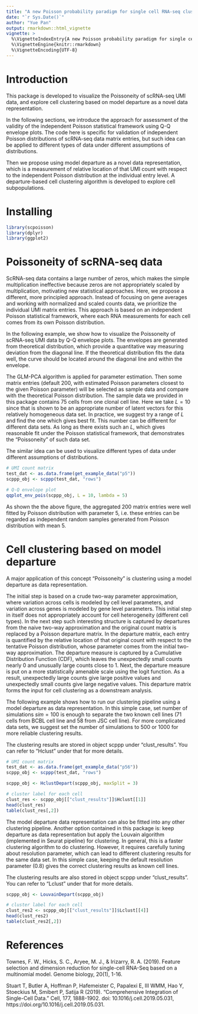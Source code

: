 ```yaml
---
title: "A new Poisson probability paradigm for single cell RNA-seq clustering"
date: "`r Sys.Date()`"
author: "Yue Pan"
output: rmarkdown::html_vignette
vignette: >
  %\VignetteIndexEntry{A new Poisson probability paradigm for single cell RNA-seq clustering}
  %\VignetteEngine{knitr::rmarkdown}
  %\VignetteEncoding{UTF-8}
---
```


# Introduction

This package is developed to visualize the Poissoneity of scRNA-seq UMI data, and explore cell clustering based on model departure as a novel data representation. 

In the following sections, we introduce the approach for assessment of the validity of the independent Poisson statistical framework using Q-Q envelope plots. The code here is specific for validation of independent Poisson distributions of scRNA-seq data matrix entries, but such idea can be applied to different types of data under different assumptions of distributions.

Then we propose using model departure as a novel data representation, which is a measurement of relative location of that UMI count with respect to the independent Poisson distribution at the individual entry level. A departure-based cell clustering algorithm is developed to explore cell subpopulations.

# Installing

```r
library(scpoisson)
library(dplyr)
library(ggplot2)
```

# Poissoneity of scRNA-seq data

ScRNA-seq data contains a large number of zeros, which makes the simple multiplication ineffective because zeros are not appropriately scaled by multiplication, motivating new statistical approaches. Here, we propose a different, more principled approach. Instead of focusing on gene averages and working with normalized and scaled counts data, we prioritize the individual UMI matrix entries. This approach is based on an independent Poisson statistical framework, where each RNA measurements for each cell comes from its own Poisson distribution. 

In the following example, we show how to visualize the Poissoneity of scRNA-seq UMI data by Q-Q envelope plots. The envelopes are generated from theoretical distribution, which provide a quantitative way measuring deviation from the diagonal line. If the theoretical distribution fits the data well, the curve should be located around the diagonal line and within the envelope. 

The GLM-PCA algorithm is applied for parameter estimation. Then some matrix entries (default 200, with estimated Poisson parameters closest to the given Poisson parameter) will be selected as sample data and compare with the theoretical Poisson distribution. The sample data we provided in this package contains 75 cells from one clonal cell line. Here we take $L=10$ since that is shown to be an appropriate number of latent vectors for this relatively homogeneous data set. In practice, we suggest try a range of $L$ and find the one which gives best fit. This number can be different for different data sets. As long as there exists such an $L$, which gives reasonable fit under the Poisson statistical framework, that demonstrates the "Poissoneity" of such data set.

The similar idea can be used to visualize different types of data under different assumptions of distributions.

```r
# UMI count matrix
test_dat <- as.data.frame(get_example_data("p5"))
scppp_obj <- scppp(test_dat, "rows")

# Q-Q envelope plot
qqplot_env_pois(scppp_obj, L = 10, lambda = 5) 

```

As shown the the above figure, the aggregated 200 matrix entries were well fitted by Poisson distribution with parameter 5, i.e. these entries can be regarded as independent random samples generated from Poisson distribution with mean 5.

# Cell clustering based on model departure

A major application of this concept "Poissoneity" is clustering using a model departure as data representation. 

The initial step is based on a crude two-way parameter approximation, where variation across cells is modeled by cell level parameters, and variation across genes is modeled by gene level parameters. This initial step in itself does not appropriately account for cell heterogeneity (different cell types). In the next step such interesting structure is captured by departures from the naive two-way approximation and the original count matrix is replaced by a Poisson departure matrix. In the departure matrix, each entry is quantified by the relative location of that original count with respect to the tentative Poisson distribution, whose parameter comes from the initial two-way approximation. The departure measure is captured by a Cumulative Distribution Function (CDF), which leaves the unexpectedly small counts nearly 0 and unusually large counts close to 1. Next, the departure measure is put on a more statistically amenable scale using the logit function. As a result, unexpectedly large counts give large positive values and unexpectedly small counts give large negative values. This departure matrix forms the input for cell clustering as a downstream analysis.

The following example shows how to run our clustering pipeline using a model departure as data representation. In this simple case, set number of simulations $sim = 100$ is enough to separate the two known cell lines (71 cells from BCBL cell line and 58 from JSC cell line). For more complicated data sets, we suggest set the number of simulations to 500 or 1000 for more reliable clustering results.

The clustering results are stored in object scppp under "clust_results". You can refer to "Hclust" under that for more details.

```r
# UMI count matrix
test_dat <- as.data.frame(get_example_data("p56"))
scppp_obj <- scppp(test_dat, "rows")

scppp_obj <- HclustDepart(scppp_obj, maxSplit = 3)

# cluster label for each cell
clust_res <- scppp_obj[["clust_results"]]$Hclust[[1]]
head(clust_res)
table(clust_res[,2])

```

The model departure data representation can also be fitted into any other clustering pipeline. Another option contained in this package is: keep departure as data representation but apply the Louvain algorithm (implemented in Seurat pipeline) for clustering. In general, this is a faster clustering algorithm to do clustering. However, it requires carefully tuning about resolution parameter, which can lead to different clustering results for the same data set. In this simple case, keeping the default resolution parameter (0.8) gives the correct clustering results as known cell lines.

The clustering results are also stored in object scppp under "clust_results". You can refer to "Lclust" under that for more details. 

```r
scppp_obj <- LouvainDepart(scppp_obj)

# cluster label for each cell
clust_res2 <- scppp_obj[["clust_results"]]$Lclust[[4]]
head(clust_res2)
table(clust_res2[,2])
```


# References
Townes, F. W., Hicks, S. C., Aryee, M. J., & Irizarry, R. A. (2019). Feature selection and dimension reduction for single-cell RNA-Seq based on a multinomial model. Genome biology, 20(1), 1-16.

Stuart T, Butler A, Hoffman P, Hafemeister C, Papalexi E, III WMM, Hao Y, Stoeckius M, Smibert P, Satija R (2019). “Comprehensive Integration of Single-Cell Data.” Cell, 177, 1888-1902. doi: 10.1016/j.cell.2019.05.031, https://doi.org/10.1016/j.cell.2019.05.031.

